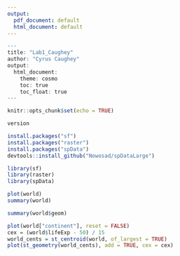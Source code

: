 ---
output:
  pdf_document: default
  html_document: default
---

```{r, echo=TRUE, eval=FALSE}
---
title: "Lab1_Caughey"
author: "Cyrus Caughey"
output:
  html_document:
    theme: cosmo
    toc: true
    toc_float: true
---
```


```{r setup, include=FALSE}
knitr::opts_chunk$set(echo = TRUE)
```



```{r}
version
```


```{r}
install.packages("sf")
install.packages("raster")
install.packages("spData")
devtools::install_github("Nowosad/spDataLarge")
```
```{r}
library(sf)
library(raster)
library(spData)
```

```{r}
plot(world)
summary(world)
```

```{r}
summary(world$geom) 
```

```{r}
plot(world["continent"], reset = FALSE)
cex = (world$lifeExp - 50) / 15
world_cents = st_centroid(world, of_largest = TRUE)
plot(st_geometry(world_cents), add = TRUE, cex = cex)
```

